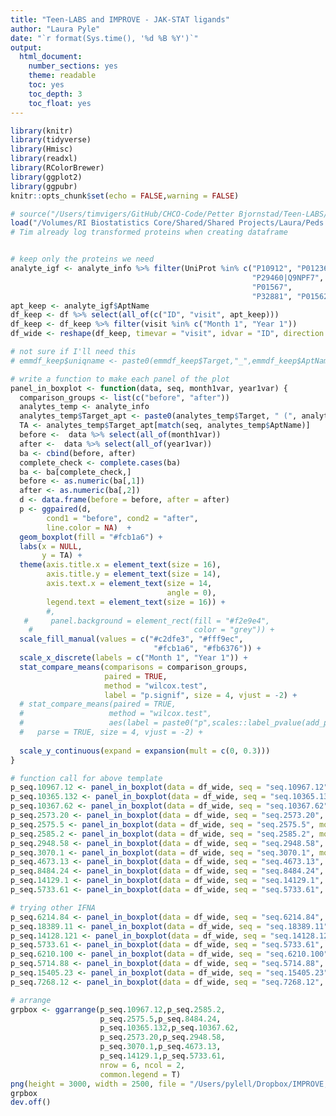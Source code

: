 ```yaml
---
title: "Teen-LABS and IMPROVE - JAK-STAT ligands"
author: "Laura Pyle"
date: "`r format(Sys.time(), '%d %B %Y')`"
output:
  html_document:
    number_sections: yes
    theme: readable
    toc: yes
    toc_depth: 3
    toc_float: yes
---
```


```r
library(knitr)
library(tidyverse)
library(Hmisc)
library(readxl)
library(RColorBrewer)
library(ggplot2)
library(ggpubr)
knitr::opts_chunk$set(echo = FALSE,warning = FALSE)
```

```r
# source("/Users/timvigers/GitHub/CHCO-Code/Petter Bjornstad/Teen-LABS/create_teen_labs_analysis_dataset.R")
load("/Volumes/RI Biostatistics Core/Shared/Shared Projects/Laura/Peds Endo/Petter Bjornstad/Teen Labs/Data_Cleaned/analysis_dataset.RData")
# Tim already log transformed proteins when creating dataframe


# keep only the proteins we need
analyte_igf <- analyte_info %>% filter(UniProt %in% c("P10912", "P01236", "P41159", "P60568", "P05231", "P29459|P29460",
                                                      "P29460|Q9NPF7", "P01562", "P05014", "P01569", "P05013", "P05013",
                                                      "P01567", 
                                                      "P32881", "P01562", "P01566", "P01567", "P01569", "P05013", "P05014"))
apt_keep <- analyte_igf$AptName
df_keep <- df %>% select(all_of(c("ID", "visit", apt_keep)))
df_keep <- df_keep %>% filter(visit %in% c("Month 1", "Year 1"))
df_wide <- reshape(df_keep, timevar = "visit", idvar = "ID", direction = "wide")

# not sure if I'll need this
# emmdf_keep$uniqname <- paste0(emmdf_keep$Target,"_",emmdf_keep$AptName)  

```

```r
# write a function to make each panel of the plot
panel_in_boxplot <- function(data, seq, month1var, year1var) {
  comparison_groups <- list(c("before", "after"))
  analytes_temp <- analyte_info
  analytes_temp$Target_apt <- paste0(analytes_temp$Target, " (", analytes_temp$AptName, ")")
  TA <- analytes_temp$Target_apt[match(seq, analytes_temp$AptName)]  
  before <-  data %>% select(all_of(month1var)) 
  after <-  data %>% select(all_of(year1var))
  ba <- cbind(before, after)
  complete_check <- complete.cases(ba)
  ba <- ba[complete_check,]
  before <- as.numeric(ba[,1])
  after <- as.numeric(ba[,2])
  d <- data.frame(before = before, after = after)
  p <- ggpaired(d,
        cond1 = "before", cond2 = "after",
        line.color = NA)  +
  geom_boxplot(fill = "#fcb1a6") +  
  labs(x = NULL,
       y = TA) + 
  theme(axis.title.x = element_text(size = 16),
        axis.title.y = element_text(size = 14),
        axis.text.x = element_text(size = 14,
                                   angle = 0), 
        legend.text = element_text(size = 16)) +
        #,
   #     panel.background = element_rect(fill = "#f2e9e4",
    #                                    color = "grey")) + 
  scale_fill_manual(values = c("#c2dfe3", "#fff9ec",
                                "#fcb1a6", "#fb6376")) +
  scale_x_discrete(labels = c("Month 1", "Year 1")) +
  stat_compare_means(comparisons = comparison_groups,
                     paired = TRUE,
                     method = "wilcox.test",
                     label = "p.signif", size = 4, vjust = -2) + 
  # stat_compare_means(paired = TRUE,
  #                   method = "wilcox.test",
  #                   aes(label = paste0("p",scales::label_pvalue(add_p = TRUE)(..p..)),),
  #   parse = TRUE, size = 4, vjust = -2) +  
    
  scale_y_continuous(expand = expansion(mult = c(0, 0.3)))
}

# function call for above template
p_seq.10967.12 <- panel_in_boxplot(data = df_wide, seq = "seq.10967.12", month1var = "seq.10967.12.Month 1", year1var = "seq.10967.12.Year 1")
p_seq.10365.132 <- panel_in_boxplot(data = df_wide, seq = "seq.10365.132", month1var = "seq.10365.132.Month 1", year1var = "seq.10365.132.Year 1")
p_seq.10367.62 <- panel_in_boxplot(data = df_wide, seq = "seq.10367.62", month1var = "seq.10367.62.Month 1", year1var = "seq.10367.62.Year 1")
p_seq.2573.20 <- panel_in_boxplot(data = df_wide, seq = "seq.2573.20", month1var = "seq.2573.20.Month 1", year1var = "seq.2573.20.Year 1")
p_seq.2575.5 <- panel_in_boxplot(data = df_wide, seq = "seq.2575.5", month1var = "seq.2575.5.Month 1", year1var = "seq.2575.5.Year 1")
p_seq.2585.2 <- panel_in_boxplot(data = df_wide, seq = "seq.2585.2", month1var = "seq.2585.2.Month 1", year1var = "seq.2585.2.Year 1")
p_seq.2948.58 <- panel_in_boxplot(data = df_wide, seq = "seq.2948.58", month1var = "seq.2948.58.Month 1", year1var = "seq.2948.58.Year 1")
p_seq.3070.1 <- panel_in_boxplot(data = df_wide, seq = "seq.3070.1", month1var = "seq.3070.1.Month 1", year1var = "seq.3070.1.Year 1")
p_seq.4673.13 <- panel_in_boxplot(data = df_wide, seq = "seq.4673.13", month1var = "seq.4673.13.Month 1", year1var = "seq.4673.13.Year 1")
p_seq.8484.24 <- panel_in_boxplot(data = df_wide, seq = "seq.8484.24", month1var = "seq.8484.24.Month 1", year1var = "seq.8484.24.Year 1")
p_seq.14129.1 <- panel_in_boxplot(data = df_wide, seq = "seq.14129.1", month1var = "seq.14129.1.Month 1", year1var = "seq.14129.1.Year 1")
p_seq.5733.61 <- panel_in_boxplot(data = df_wide, seq = "seq.5733.61", month1var = "seq.5733.61.Month 1", year1var = "seq.5733.61.Year 1")

# trying other IFNA
p_seq.6214.84 <- panel_in_boxplot(data = df_wide, seq = "seq.6214.84", month1var = "seq.6214.84.Month 1", year1var = "seq.6214.84.Year 1")
p_seq.18389.11 <- panel_in_boxplot(data = df_wide, seq = "seq.18389.11", month1var = "seq.18389.11.Month 1", year1var = "seq.18389.11.Year 1")
p_seq.14128.121 <- panel_in_boxplot(data = df_wide, seq = "seq.14128.121", month1var = "seq.14128.121.Month 1", year1var = "seq.14128.121.Year 1")
p_seq.5733.61 <- panel_in_boxplot(data = df_wide, seq = "seq.5733.61", month1var = "seq.5733.61.Month 1", year1var = "seq.5733.61.Year 1")
p_seq.6210.100 <- panel_in_boxplot(data = df_wide, seq = "seq.6210.100", month1var = "seq.6210.100.Month 1", year1var = "seq.6210.100.Year 1")
p_seq.5714.88 <- panel_in_boxplot(data = df_wide, seq = "seq.5714.88", month1var = "seq.5714.88.Month 1", year1var = "seq.5714.88.Year 1")
p_seq.15405.23 <- panel_in_boxplot(data = df_wide, seq = "seq.15405.23", month1var = "seq.15405.23.Month 1", year1var = "seq.15405.23.Year 1")
p_seq.7268.12 <- panel_in_boxplot(data = df_wide, seq = "seq.7268.12", month1var = "seq.7268.12.Month 1", year1var = "seq.7268.12.Year 1")

# arrange
grpbox <- ggarrange(p_seq.10967.12,p_seq.2585.2,
                    p_seq.2575.5,p_seq.8484.24,
                    p_seq.10365.132,p_seq.10367.62,
                    p_seq.2573.20,p_seq.2948.58,
                    p_seq.3070.1,p_seq.4673.13,
                    p_seq.14129.1,p_seq.5733.61,
                    nrow = 6, ncol = 2,
                    common.legend = T)
png(height = 3000, width = 2500, file = "/Users/pylell/Dropbox/IMPROVE, Teen-LABS, TODAY combined analysis/Teen-LABS results/Proteomics/Teen-LABS_JAK_STAT_ligands.png", res = 170)
grpbox
dev.off()
```

